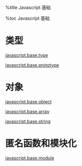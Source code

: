 
%title Javascript 基础

%toc Javascript 基础


= 类型 =

[[javascript.base.type]]

[[javascript.base.prototype]]


= 对象 =

[[javascript.base.object]]

[[javascript.base.array]]

[[javascript.base.string]]


= 匿名函数和模块化 =

[[javascript.base.module]]
